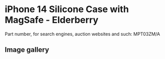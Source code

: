 
# iPhone 14 Silicone Case with MagSafe - Elderberry

Part number, for search engines, auction websites and such: MPT03ZM/A

## Image gallery

<div style={{ width: "768px" }}>
  <GalleryComponent
    images={[
      {
        original: "/everysource/MPT03.webp",
        thumbnail: "/everypreview/MPT03.webp",
      },
      {
        original: "/everysource/MPT03_AV1.webp",
        thumbnail: "/everypreview/MPT03_AV1.webp",
      },
      {
        original: "/everysource/MPT03_AV2.webp",
        thumbnail: "/everypreview/MPT03_AV2.webp",
      },
      {
        original: "/everysource/MPT03_AV3.webp",
        thumbnail: "/everypreview/MPT03_AV3.webp",
      },
      {
        original: "/everysource/MPT03_AV4.webp",
        thumbnail: "/everypreview/MPT03_AV4.webp",
      },
      {
        original: "/everysource/MPT03_AV5.webp",
        thumbnail: "/everypreview/MPT03_AV5.webp",
      },
      {
        original: "/everysource/MPT03_AV6.webp",
        thumbnail: "/everypreview/MPT03_AV6.webp",
      }
    ]}
  />
</div>